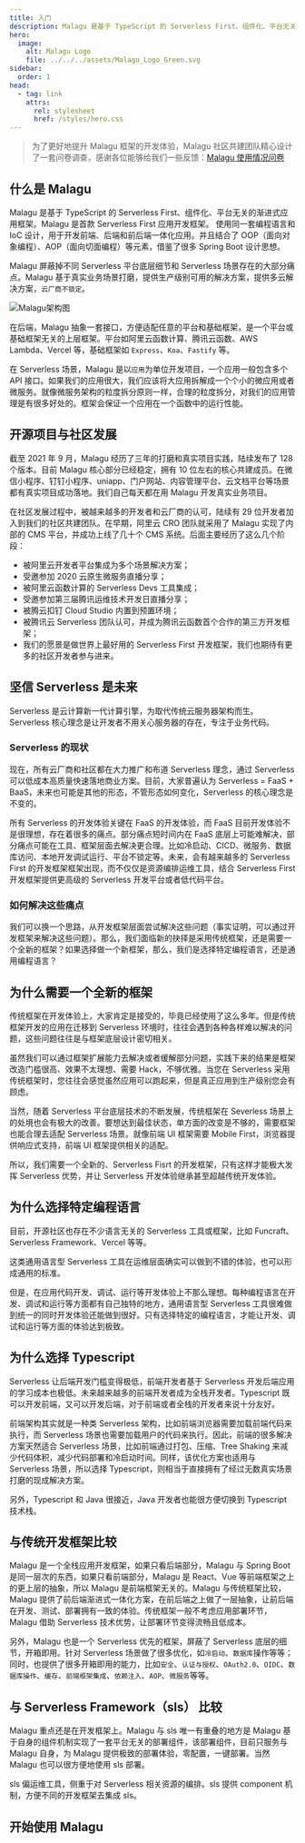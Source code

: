 ```yaml
---
title: 入门
description: Malagu 是基于 TypeScript 的 Serverless First、组件化、平台无关的渐进式应用框架。Malagu 是首款 Serverless First 应用开发框架。 使用同一套编程语言和 IoC 设计，用于开发前端、后端和前后端一体化应用。并且结合了 OOP（面向对象编程）、AOP（面向切面编程）等元素，借鉴了很多 Spring Boot 设计思想...
hero:
  image:
    alt: Malagu Logo
    file: ../../../assets/Malagu_Logo_Green.svg
sidebar:
  order: 1
head:
  - tag: link
    attrs:
      rel: stylesheet
      href: /styles/hero.css
---
```


> 为了更好地提升 Malagu 框架的开发体验，Malagu 社区共建团队精心设计了一套问卷调查，感谢各位能够给我们一些反馈：<a target="_blank" href="https://wj.qq.com/s2/8728486/5781/">Malagu 使用情况问卷</a>

## 什么是 Malagu

Malagu 是基于 TypeScript 的 Serverless First、组件化、平台无关的渐进式应用框架。Malagu 是首款 Serverless First 应用开发框架。 使用同一套编程语言和 IoC 设计，用于开发前端、后端和前后端一体化应用。并且结合了 OOP（面向对象编程）、AOP（面向切面编程）等元素，借鉴了很多 Spring Boot 设计思想。

Malagu 屏蔽掉不同 Serverless 平台底层细节和 Serverless 场景存在的大部分痛点。Malagu 基于真实业务场景打磨，提供生产级别可用的解决方案，提供多云解决方案，`云厂商不锁定`。 ​

![Malagu架构图](https://malagu.cellbang.com/static/malagu.7c1d0426.png)

在后端，Malagu 抽象一套接口，方便适配任意的平台和基础框架，是一个平台或基础框架无关的上层框架。平台如阿里云函数计算、腾讯云函数、AWS Lambda、Vercel 等，基础框架如 `Express`、`Koa`、`Fastify` 等。

在 Serverless 场景，Malagu 是以`应用`为单位开发项目，一个应用一般包含多个 API 接口。如果我们的应用很大，我们应该将大应用拆解成一个个小的微应用或者微服务。就像微服务架构的粒度拆分原则一样，合理的粒度拆分，对我们的应用管理是有很多好处的。框架会保证一个应用在一个函数中的运行性能。

## 开源项目与社区发展

截至 2021 年 9 月，Malagu 经历了三年的打磨和真实项目实践，陆续发布了 128 个版本。目前 Malagu 核心部分已经稳定，拥有 10 位左右的核心共建成员。在微信小程序、钉钉小程序、uniapp、门户网站、内容管理平台、云文档平台等场景都有真实项目成功落地。我们自己每天都在用 Malagu 开发真实业务项目。 ​

在社区发展过程中，被越来越多的开发者和云厂商的认可，陆续有 29 位开发者加入到我们的社区共建团队。在早期，阿里云 CRO 团队就采用了 Malagu 实现了内部的 CMS 平台，并成功上线了几十个 CMS 系统。后面主要经历了这么几个阶段：

- 被阿里云开发者平台集成为多个场景解决方案；
- 受邀参加 2020 云原生微服务直播分享；
- 被阿里云函数计算的 Serverless Devs 工具集成；
- 受邀参加第三届腾讯运维技术开发日直播分享；
- 被腾云扣钉 Cloud Studio 内置到预置环境；
- 被腾讯云 Serverless 团队认可，并成为腾讯云函数首个合作的第三方开发框架；
- 我们的愿景是做世界上最好用的 Serverless First 开发框架，我们也期待有更多的社区开发者参与进来。

## 坚信 Serverless 是未来

Serverless 是云计算新一代计算引擎，为取代传统云服务器架构而生。Serverless 核心理念是让开发者不用关心服务器的存在，专注于业务代码。

### Serverless 的现状

现在，所有云厂商和社区都在大力推广和布道 Serverless 理念，通过 Serverless 可以低成本高质量快速落地商业方案。目前，大家普遍认为 Serverless = FaaS + BaaS，未来也可能是其他的形态，不管形态如何变化，Serverless 的核心理念是不变的。

所有 Serverless 的开发体验关键在 FaaS 的开发体验，而 FaaS 目前开发体验不是很理想，存在着很多的痛点。部分痛点短时间内在 FaaS 底层上可能难解决，部分痛点可能在工具、框架层面去解决更合理。比如冷启动、CICD、微服务、数据库访问、本地开发调试运行、平台不锁定等。未来，会有越来越多的 Serverless First 的开发框架框架出现，而不仅仅是资源编排运维工具，结合 Serverless First 开发框架提供更高级的 Serverless 开发平台或者低代码平台。

### 如何解决这些痛点

我们可以换一个思路，从开发框架层面尝试解决这些问题（事实证明，可以通过开发框架来解决这些问题）。那么，我们面临新的抉择是采用传统框架，还是需要一个全新的框架？如果选择做一个新框架，那么，我们是选择特定编程语言，还是通用编程语言？

## 为什么需要一个全新的框架

传统框架在开发体验上，大家肯定是接受的，毕竟已经使用了这么多年。但是传统框架开发的应用在迁移到 Serverless 环境时，往往会遇到各种各样难以解决的问题，这些问题往往是与框架底层设计密切相关。

虽然我们可以通过框架扩展能力去解决或者缓解部分问题，实践下来的结果是框架改造门槛很高、效果不太理想、需要 Hack，不够优雅。当您在 Serverless 采用传统框架时，您往往会感觉虽然应用可以跑起来，但是真正应用到生产级别您会有顾虑。

当然，随着 Serverless 平台底层技术的不断发展，传统框架在 Severless 场景上的处境也会有极大的改善。要想达到最佳状态，单方面的改变是不够的，需要框架也能合理去适配 Serverless 场景。就像前端 UI 框架需要 Mobile First，浏览器提供响应式支持，前端 UI 框架提供相关的适配。

所以，我们需要一个全新的、Serverless Fisrt 的开发框架，只有这样才能极大发挥 Serverless 优势，并让 Serverless 开发体验继承甚至超越传统开发体验。

## 为什么选择特定编程语言

目前，开源社区也存在不少语言无关的 Serverless 工具或框架，比如 Funcraft、Serverless Framework、Vercel 等等。

这类通用语言型 Serverless 工具在运维层面确实可以做到不错的体验，也可以形成通用的标准。

但是，在应用代码开发、调试、运行等开发体验上不那么理想。每种编程语言在开发、调试和运行等方面都有自己独特的地方，通用语言型 Serverless 工具很难做到统一的同时开发体验还能做到很好。只有选择特定的编程语言，才能让开发、调试和运行等方面的体验达到极致。

## 为什么选择 Typescript

Serverless 让后端开发门槛变得极低，前端开发者基于 Serverless 开发后端应用的学习成本也极低。未来越来越多的前端开发者成为全栈开发者。Typescript 既可以开发前端，又可以开发后端，对于前端或者全栈的开发者来说十分友好。

前端架构其实就是一种类 Serverless 架构，比如前端浏览器需要加载前端代码来执行，而 Serverless 场景也需要加载用户的代码来执行。因此，前端的很多解决方案天然适合 Serverless 场景，比如前端通过打包、压缩、Tree Shaking 来减少代码体积，减少代码部署和冷启动时间。同样，该优化方案也适用与 Serverless 场景，所以选择 Typescript，则相当于直接拥有了经过无数真实场景打磨的现成解决方案。

另外，Typescript 和 Java 很接近，Java 开发者也能很方便切换到 Typescript 技术栈。

## 与传统开发框架比较

Malagu 是一个全栈应用开发框架，如果只看后端部分，Malagu 与 Spring Boot 是同一层次的东西，如果只看前端部分，Malagu 是 React、Vue 等前端框架之上的更上层的抽象，所以 Malagu 是前端框架无关的。Malagu 与传统框架比较，Malagu 提供了前后端渐进式一体化方案，在前后端之上做了一层抽象，让前后端在开发、测试、部署拥有一致的体验。传统框架一般不考虑应用部署环节，Malagu 借助 Serverless 技术优势，让部署环节变得流畅且低成本。

另外，Malagu 也是一个 Serverless 优先的框架，屏蔽了 Serverless 底层的细节，开箱即用。针对 Serverless 场景做了很多优化，如`冷启动`、`数据库`操作等等；同时，也提供了很多开箱即用的能力，比如`安全`、`认证与授权`、`OAuth2.0`、`OIDC`、`数据库操作`、`缓存`、`前端框架集成`、`依赖注入`、`AOP`、`微服务`等等。

## 与 Serverless Framework（sls） 比较

Malagu 重点还是在开发框架上。Malagu 与 sls 唯一有重叠的地方是 Malagu 基于自身的组件机制实现了一套平台无关的部署组件，该部署组件，目前只服务与 Malagu 自身，为 Malagu 提供极致的部署体验，零配置，一键部署。当然 Malagu 也可以很方便地使用 sls 部署。

sls 偏运维工具，侧重于对 Serverless 相关资源的编排。sls 提供 component 机制，方便不同的开发框架去集成 sls。

## 开始使用 Malagu


<LinkCard title="安装CLI" description="了解如何安装Malagu CLI，并创建一个全新的Malagu项目。" href="/guides/create" />
